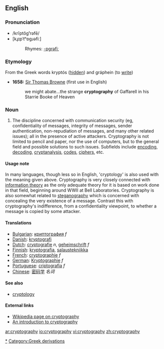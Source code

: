 ==English==
===Pronunciation===
*/krĭptŏg'''ʹ'''rəfē/
*[kɹ̥ɪpˈtʰɒgɹəfiː]
*:Rhymes: [[Rhymes:English:-ɒgrəfiː|-ɒgrəfiː]]

===Etymology===
From the Greek words kryptós ([[hidden]]) and gráphein (to [[write]])

* '''1658:''' [[w:Thomas Browne|Sir Thomas Browne]] (first use in English)
*: we might abate...the strange '''cryptography''' of Gaffarell in his Starrie Booke of Heaven

===Noun===
# The discipline concerned with communication security (eg, confidentiality of messages, integrity of messages, sender authentication, non-repudiation of messages, and many other related issues); all in the presence of active attackers. Cryptography is not limited to pencil and paper, nor the use of computers, but to the general field and possible solutions to such issues. Subfields include [[encode|encoding]], [[decode|decoding]], [[cryptanalysis]], [[code]]s, [[cipher]]s, etc.
====Usage note====
In many languages, though less so in English, 'cryptology' is also used with the meaning given above. Cryptography is very closely connected with [[information theory]] as the only adequate theory for it is based on work done in that field, beginning around WWII at Bell Laboratories. Cryptography is also somewhat related to [[steganography]] which is concerned with concealing the very existence of a message. Contrast this with cryptography's indifference, from a confidentiality viewpoint, to whether a message is copied by some attacker.

====Translations====
*[[Bulgarian]]: [[криптография]] ''f''
*[[Danish]]: [[kryptografi]]
*[[Dutch]]: [[cryptografie]] ''n'', [[geheimschrift]] ''f''
*[[Finnish]]: [[kryptografia]], [[salaustekniikka]]
*[[French]]: [[cryptographie]] ''f''
*[[German]]: [[Kryptographie]] ''f''
*[[Portuguese]]: [[criptografia]] ''f''
*[[Chinese]]: [[密码学]] ''名词''

====See also====
* [[cryptology]]

==== External links ====
* [http://www.wikipedia.org/wiki/Cryptography Wikipedia page on cryptography]
* [http://www.cryptographyworld.com An introduction to cryptography]
[[Category:Cryptography|*]]
[[Category:Greek derivations]]

[[ar:cryptography]]
[[io:cryptography]]
[[vi:cryptography]]
[[zh:cryptography]]